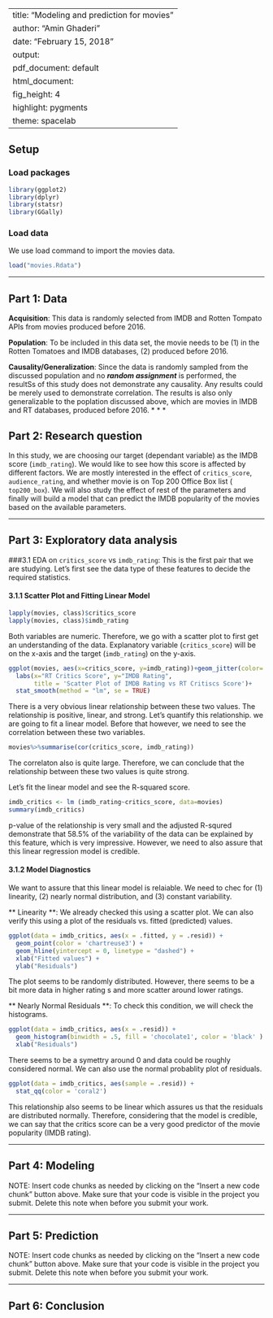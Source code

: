 
---
title: "Modeling and prediction for movies"
author: "Amin Ghaderi"
date: "February 15, 2018"
output:
  pdf_document: default
  html_document:
    fig_height: 4
    highlight: pygments
    theme: spacelab
---

## Setup

### Load packages

```r
library(ggplot2)
library(dplyr)
library(statsr)
library(GGally)
```

### Load data

We use load command to import the movies data.

```r
load("movies.Rdata")
```



* * *

## Part 1: Data
**Acquisition**: This data is randomly selected from IMDB and Rotten Tompato APIs from movies produced before 2016.

**Population**: To be included in this data set, the movie needs to be (1) in the Rotten Tomatoes and IMDB databases, (2) produced before 2016.

**Causality/Generalization**: Since the data is randomly sampled from the discussed population and no ***random assignment*** is performed, the resultSs of this study does not demonstrate any causality. Any results could be merely used to demonstrate correlation. The results is also only generalizable to the poplation discussed above, which are movies in IMDB and RT databases, produced before 2016.
* * *

## Part 2: Research question

In this study, we are choosing our target (dependant variable) as the IMDB score (``imdb_rating``). We would like to see how this score is affected by different factors. We are mostly interested in the effect of ``critics_score``, ``audience_rating``, and whether movie is on Top 200 Office Box list ( ``top200_box``). We will also study the effect of rest of the parameters and finally will build a model that can predict the IMDB popularity of the movies based on the available parameters.



* * *

## Part 3: Exploratory data analysis

###3.1 EDA on ``critics_score`` vs ``imdb_rating``:
This is the first pair that we are studying. Let's first see the data type of these features to decide the required statistics.

#### 3.1.1 Scatter Plot and Fitting Linear Model
```r
lapply(movies, class)$critics_score
lapply(movies, class)$imdb_rating
```

Both variables are numeric. Therefore, we go with a scatter plot to first get an understanding of the data. Explanatory variable (``critics_score``) will be on the x-axis and the target (``imdb_rating``) on the y-axis.
```r
ggplot(movies, aes(x=critics_score, y=imdb_rating))+geom_jitter(color='gold')+
  labs(x="RT Critics Score", y="IMDB Rating",
       title = 'Scatter Plot of IMDB Rating vs RT Critiscs Score')+
  stat_smooth(method = "lm", se = TRUE)
```
There is a very obvious linear relationship between these two values. The relationship is positive, linear, and strong. Let's quantify this relationship. we are going to fit a linear model. Before that however, we need to see the correlation between these two variables.
```r
movies%>%summarise(cor(critics_score, imdb_rating))
```
The correlaton also is quite large. Therefore, we can conclude that the relationship between these two values is quite strong.

Let's fit the linear model and see the R-squared score.

```r
imdb_critics <- lm (imdb_rating~critics_score, data=movies)
summary(imdb_critics)
```
p-value of the relationship is very small and the adjusted R-squred demonstrate that $58.5\%$ of the variability of the data can be explained by this feature, which is very impressive. However, we need to also assure that this linear regression model is credible. 

#### 3.1.2 Model Diagnostics
We want to assure that this linear model is relaiable. We need to chec for (1) linearity, (2) nearly normal distribution, and (3) constant variability.

** Linearity **: We already checked this using a scatter plot. We can also verify this using a plot of the residuals vs. fitted (predicted) values.

```r
ggplot(data = imdb_critics, aes(x = .fitted, y = .resid)) +
  geom_point(color = 'chartreuse3') +
  geom_hline(yintercept = 0, linetype = "dashed") +
  xlab("Fitted values") +
  ylab("Residuals")
```
The plot seems to be randomly distributed. However, there seems to be a bit more data in higher rating s and more scatter around lower ratings.

** Nearly Normal Residuals **: To check this condition, we will check the histograms.

```r
ggplot(data = imdb_critics, aes(x = .resid)) +
  geom_histogram(binwidth = .5, fill = 'chocolate1', color = 'black' ) +
  xlab("Residuals")
```
There seems to be a symettry around 0 and data could be roughly considered normal. We can also use the normal probablity plot of residuals.

```r
ggplot(data = imdb_critics, aes(sample = .resid)) +
  stat_qq(color = 'coral2')
```
This relationship also seems to be linear which assures us that the residuals are distributed normally. Therefore, considering that the model is credible, we can say that the critics score can be a very good predictor of the movie popularity (IMDB rating).





* * *

## Part 4: Modeling

NOTE: Insert code chunks as needed by clicking on the "Insert a new code chunk" 
button above. Make sure that your code is visible in the project you submit. 
Delete this note when before you submit your work.

* * *

## Part 5: Prediction

NOTE: Insert code chunks as needed by clicking on the "Insert a new code chunk" 
button above. Make sure that your code is visible in the project you submit. 
Delete this note when before you submit your work.

* * *

## Part 6: Conclusion
